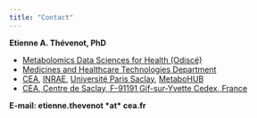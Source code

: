 ```yaml
---
title: "Contact"
---
```


**Etienne A. Thévenot, PhD**

-   [Metabolomics Data Sciences for Health (Odiscé)](https://odisce.github.io/)
-   [Medicines and Healthcare Technologies Department](http://joliot.cea.fr/drf/joliot/en/Pages/research_entities/medicines_healthcare_technologies.aspx)
-   [CEA](http://www.cea.fr/english), [INRAE](https://www.inrae.fr/en), [Université Paris Saclay](https://www.universite-paris-saclay.fr/en), [MetaboHUB](http://www.metabohub.fr/home.html)
-   [CEA, Centre de Saclay, F-91191 Gif-sur-Yvette Cedex, France](http://www.cea.fr/Documents/plans-des-centres/cea_saclay_map.pdf)

**E-mail: etienne.thevenot \*at\* cea.fr**
